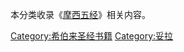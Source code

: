 本分类收录《[[摩西五经|摩西五经]]》相关内容。
{{Commonscat|Torah}}

[[Category:希伯来圣经书籍|Category:希伯来圣经书籍]]
[[Category:妥拉|Category:妥拉]]